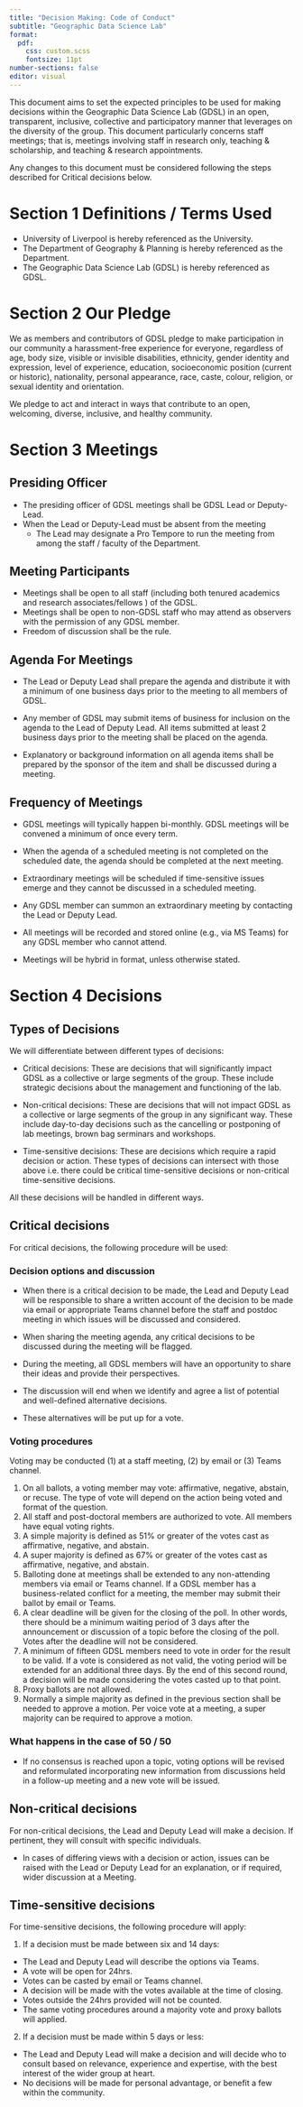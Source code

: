 ```yaml
---
title: "Decision Making: Code of Conduct"
subtitle: "Geographic Data Science Lab"
format: 
  pdf: 
    css: custom.scss
    fontsize: 11pt
number-sections: false
editor: visual
---
```


This document aims to set the expected principles to be used for making decisions within the Geographic Data Science Lab (GDSL) in an open, transparent, inclusive, collective and participatory manner that leverages on the diversity of the group. This document particularly concerns staff meetings; that is, meetings involving staff in research only, teaching & scholarship, and teaching & research appointments.

Any changes to this document must be considered following the steps described for Critical decisions below.

# Section 1 Definitions / Terms Used

-   University of Liverpool is hereby referenced as the University.
-   The Department of Geography & Planning is hereby referenced as the Department.
-   The Geographic Data Science Lab (GDSL) is hereby referenced as GDSL.

# Section 2 Our Pledge

We as members and contributors of GDSL pledge to make participation in our community a harassment-free experience for everyone, regardless of age, body size, visible or invisible disabilities, ethnicity, gender identity and expression, level of experience, education, socioeconomic position (current or historic), nationality, personal appearance, race, caste, colour, religion, or sexual identity and orientation.

We pledge to act and interact in ways that contribute to an open, welcoming, diverse, inclusive, and healthy community.

# Section 3 Meetings

## Presiding Officer

-   The presiding officer of GDSL meetings shall be GDSL Lead or Deputy-Lead.
-   When the Lead or Deputy-Lead must be absent from the meeting
    -   The Lead may designate a Pro Tempore to run the meeting from among the staff / faculty of the Department.

## Meeting Participants

-   Meetings shall be open to all staff (including both tenured academics and research associates/fellows ) of the GDSL.
-   Meetings shall be open to non-GDSL staff who may attend as observers with the permission of any GDSL member.
-   Freedom of discussion shall be the rule.

## Agenda For Meetings

-   The Lead or Deputy Lead shall prepare the agenda and distribute it with a minimum of one business days prior to the meeting to all members of GDSL.

-   Any member of GDSL may submit items of business for inclusion on the agenda to the Lead of Deputy Lead. All items submitted at least 2 business days prior to the meeting shall be placed on the agenda.

-   Explanatory or background information on all agenda items shall be prepared by the sponsor of the item and shall be discussed during a meeting.

## Frequency of Meetings

-   GDSL meetings will typically happen bi-monthly. GDSL meetings will be convened a minimum of once every term.

-   When the agenda of a scheduled meeting is not completed on the scheduled date, the agenda should be completed at the next meeting.

-   Extraordinary meetings will be scheduled if time-sensitive issues emerge and they cannot be discussed in a scheduled meeting. 

  - Any GDSL member can summon an extraordinary meeting by contacting the Lead or Deputy Lead.
  
- All meetings will be recorded and stored online (e.g., via MS Teams) for any GDSL member who cannot attend. 

- Meetings will be hybrid in format, unless otherwise stated.

# Section 4 Decisions

## Types of Decisions

We will differentiate between different types of decisions:

-   Critical decisions: These are decisions that will significantly impact GDSL as a collective or large segments of the group. These include strategic decisions about the management and functioning of the lab.

-   Non-critical decisions: These are decisions that will not impact GDSL as a collective or large segments of the group in any significant way. These include day-to-day decisions such as the cancelling or postponing of lab meetings, brown bag serminars and workshops.

-   Time-sensitive decisions: These are decisions which require a rapid decision or action. These types of decisions can intersect with those above i.e. there could be critical time-sensitive decisions or non-critical time-sensitive decisions.

All these decisions will be handled in different ways.

## Critical decisions

For critical decisions, the following procedure will be used:

### Decision options and discussion

-   When there is a critical decision to be made, the Lead and Deputy Lead will be responsible to share a written account of the decision to be made via email or appropriate Teams channel before the staff and postdoc meeting in which issues will be discussed and considered.

-   When sharing the meeting agenda, any critical decisions to be discussed during the meeting will be flagged.

-   During the meeting, all GDSL members will have an opportunity to share their ideas and provide their perspectives.

-   The discussion will end when we identify and agree a list of potential and well-defined alternative decisions.

-   These alternatives will be put up for a vote.

### Voting procedures

Voting may be conducted (1) at a staff meeting, (2) by email or (3) Teams channel.

1.  On all ballots, a voting member may vote: affirmative, negative, abstain, or recuse. The type of vote will depend on the action being voted and format of the question.
2.  All staff and post-doctoral members are authorized to vote. All members have equal voting rights.
3.  A simple majority is defined as 51% or greater of the votes cast as affirmative, negative, and abstain.
4.  A super majority is defined as 67% or greater of the votes cast as affirmative, negative, and abstain.
5.  Balloting done at meetings shall be extended to any non-attending members via email or Teams channel. If a GDSL member has a business-related conflict for a meeting, the member may submit their ballot by email or Teams.
6.  A clear deadline will be given for the closing of the poll. In other words, there should be a minimum waiting period of 3 days after the announcement or discussion of a topic before the closing of the poll. Votes after the deadline will not be considered.
7.  A minimum of fifteen GDSL members need to vote in order for the result to be valid. If a vote is considered as not valid, the voting period will be extended for an additional three days. By the end of this second round, a decision will be made considering the votes casted up to that point.
8.  Proxy ballots are not allowed.
9.  Normally a simple majority as defined in the previous section shall be needed to approve a motion. Per voice vote at a meeting, a super majority can be required to approve a motion.

### What happens in the case of 50 / 50

-   If no consensus is reached upon a topic, voting options will be revised and reformulated incorporating new information from discussions held in a follow-up meeting and a new vote will be issued.

## Non-critical decisions

For non-critical decisions, the Lead and Deputy Lead will make a decision. If pertinent, they will consult with specific individuals.

- In cases of differing views with a decision or action, issues can be raised with the Lead or Deputy Lead for an explanation, or if required, wider discussion at a Meeting. 

## Time-sensitive decisions

For time-sensitive decisions, the following procedure will apply:

1.   If a decision must be made between six and 14 days:
-   The Lead and Deputy Lead will describe the options via Teams. 
-   A vote will be open for 24hrs.
-   Votes can be casted by email or Teams channel.
-   A decision will be made with the votes available at the time of closing. 
-   Votes outside the 24hrs provided will not be counted.
-   The same voting procedures around a majority vote and proxy ballots will applied.

2.   If a decision must be made within 5 days or less:
-   The Lead and Deputy Lead will make a decision and will decide who to consult based on relevance, experience and expertise, with the best interest of the wider group at heart. 
-    No decisions will be made for personal advantage, or benefit a few within the community. 
